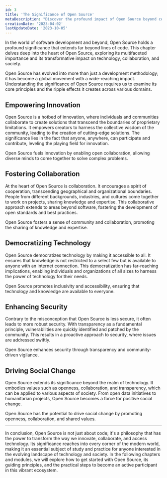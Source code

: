 ```yaml
---
id: 3
title: 'The Significance of Open Source'
metaDescription: "Discover the profound impact of Open Source beyond code. Explore how it empowers innovation, fosters collaboration, and drives positive change in society."
creationDate: '2023-04-02'
lastUpdateDate: '2023-10-05'
---
```


<p class="lead">In the world of software development and beyond, Open Source holds a profound significance that extends far beyond lines of code. This chapter delves deep into the heart of Open Source, exploring its multifaceted importance and its transformative impact on technology, collaboration, and society.</p>

Open Source has evolved into more than just a development methodology; it has become a global movement with a wide-reaching impact. Understanding the significance of Open Source requires us to examine its core principles and the ripple effects it creates across various domains.

## Empowering Innovation

Open Source is a hotbed of innovation, where individuals and communities collaborate to create solutions that transcend the boundaries of proprietary limitations. It empowers creators to harness the collective wisdom of the community, leading to the creation of cutting-edge solutions. The significance lies in the fact that anyone, anywhere, can participate and contribute, leveling the playing field for innovation.

Open Source fuels innovation by enabling open collaboration, allowing diverse minds to come together to solve complex problems.

## Fostering Collaboration

At the heart of Open Source is collaboration. It encourages a spirit of cooperation, transcending geographical and organizational boundaries. People from different backgrounds, industries, and cultures come together to work on projects, sharing knowledge and expertise. This collaborative approach extends to areas beyond software, fostering the development of open standards and best practices.

Open Source fosters a sense of community and collaboration, promoting the sharing of knowledge and expertise.

## Democratizing Technology

Open Source democratizes technology by making it accessible to all. It ensures that knowledge is not restricted to a select few but is available to anyone with an internet connection. This democratization has far-reaching implications, enabling individuals and organizations of all sizes to harness the power of technology for their needs.

Open Source promotes inclusivity and accessibility, ensuring that technology and knowledge are available to everyone.

## Enhancing Security

Contrary to the misconception that Open Source is less secure, it often leads to more robust security. With transparency as a fundamental principle, vulnerabilities are quickly identified and patched by the community. This results in a proactive approach to security, where issues are addressed swiftly.

Open Source enhances security through transparency and community-driven vigilance.

## Driving Social Change

Open Source extends its significance beyond the realm of technology. It embodies values such as openness, collaboration, and transparency, which can be applied to various aspects of society. From open data initiatives to humanitarian projects, Open Source becomes a force for positive social change.

Open Source has the potential to drive social change by promoting openness, collaboration, and shared values.

<hr/>

<p class="lead">In conclusion, Open Source is not just about code; it's a philosophy that has the power to transform the way we innovate, collaborate, and access technology. Its significance reaches into every corner of the modern world, making it an essential subject of study and practice for anyone interested in the evolving landscape of technology and society. In the following chapters and modules, we will explore how to get started with Open Source, its guiding principles, and the practical steps to become an active participant in this vibrant ecosystem.</p>
